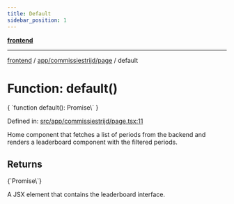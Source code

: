 ```yaml
---
title: Default
sidebar_position: 1
---
```



[**frontend**](../../../..)

***

[frontend](../../../..) / [app/commissiestrijd/page](..) / default

# Function: default()

<CodeBlock language="ts">
{ `function default(): Promise\<Element\>` }
</CodeBlock>

Defined in: [src/app/commissiestrijd/page.tsx:11](https://github.com/svsticky/CommitteeClash/blob/8a31d8fc8422df670b3b4cb3b5fd558ecdeabb90/frontend/src/app/commissiestrijd/page.tsx#L11)

Home component that fetches a list of periods from the backend
and renders a leaderboard component with the filtered periods.

## Returns
<CodeBlock language="ts">
{`Promise\<Element\>`}
</CodeBlock>

A JSX element that contains the leaderboard interface.
